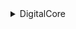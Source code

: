 <details>

<summary>DigitalCore</summary>

- Audiobooks
- Apps/0DAY
- Apps/Pc
- Apps/Mac
- Apps/Tutorials
- Ebooks
- Games/Consoles
- Games/NSW
- Games/PC
- Games/Mac
- Games/ROMS
- Games/XXX
- Movies/1080p
- Movies/2160p
- Movies/720p
- Movies/BluRay
- Movies/Bluray/UHD
- Movies/DVDR
- Movies/PACKS
- Movies/SD
- Music/FLAC
- Music/MP3
- Music/mtv
- Music/PACKS
- Music/DVDR
- Music/Bluray
- Tv/1080p
- Tv/2160p
- Tv/720p
- Tv/BluRay
- Tv/DVDR
- Tv/PACKS
- Tv/SD
- Tv/Sports
- Unknown
- XXX/4K
- XXX/HD
- XXX/SD
- XXX/Movies/4K
- XXX/Movies/HD
- XXX/Movies/SD
- XXX/Imagesets
- XXX/PACKS

</details>
